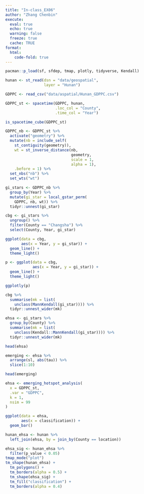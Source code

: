 ```yaml
---
title: "In-class_EX06"
author: "Zhang Chenbin"
execute: 
  eval: true
  echo: true
  warning: false
  freeze: true
  cache: TRUE
format: 
  html:
    code-fold: true
---
```


```r
pacman::p_load(sf, sfdep, tmap, plotly, tidyverse, Kendall)
```

```r
hunan <- st_read(dsn = "data/geospatial",
                 layer = "Hunan")
```

```r
GDPPC <- read_csv("data/aspatial/Hunan_GDPPC.csv")
```

```r
GDPPC_st <- spacetime(GDPPC, hunan,
                      .loc_col = "County",
                      .time_col = "Year")
```

```r
is_spacetime_cube(GDPPC_st)
```

```r
GDPPC_nb <- GDPPC_st %>%
  activate("geometry") %>%
  mutate(nb = include_self(
    st_contiguity(geometry)),
    wt = st_inverse_distance(nb,
                             geometry,
                             scale = 1,
                             alpha = 1),
    .before = 1) %>%
  set_nbs("nb") %>%
  set_wts("wt")

```

```r
gi_stars <- GDPPC_nb %>%
  group_by(Year) %>%
  mutate(gi_star = local_gstar_perm(
    GDPPC, nb, wt)) %>%
  tidyr::unnest(gi_star)

```

```r
cbg <- gi_stars %>%
  ungroup() %>%
  filter(County == "Changsha") %>%
  select(County, Year, gi_star)
```

```r
ggplot(data = cbg,
       aes(x = Year, y = gi_star)) +
  geom_line() +
  theme_light()
```

```r
p <- ggplot(data = cbg,
            aes(x = Year, y = gi_star)) +
  geom_line() +
  theme_light()

ggplotly(p)

```

```r
cbg %>%
  summarise(mk = list(
    unclass(MannKendall(gi_star)))) %>%
  tidyr::unnest_wider(mk)

```

```r
ehsa <- gi_stars %>%
  group_by(County) %>%
  summarise(mk = list(
    unclass(Kendall::MannKendall(gi_star)))) %>%
  tidyr::unnest_wider(mk)

head(ehsa)

```

```r
emerging <- ehsa %>%
  arrange(sl, abs(tau)) %>%
  slice(1:10)

head(emerging)

```

```r
ehsa <- emerging_hotspot_analysis(
  x = GDPPC_st,
  .var = "GDPPC",
  k = 1,
  nsim = 99
)
```

```r
ggplot(data = ehsa,
       aes(x = classification)) +
  geom_bar()
```

```r
hunan_ehsa <- hunan %>%
  left_join(ehsa, by = join_by(County == location))
```

```r
ehsa_sig <- hunan_ehsa %>%
  filter(p_value < 0.05)
tmap_mode("plot")
tm_shape(hunan_ehsa) +
  tm_polygons() +
  tm_borders(alpha = 0.5) +
  tm_shape(ehsa_sig) +
  tm_fill("classification") +
  tm_borders(alpha = 0.4)
```
